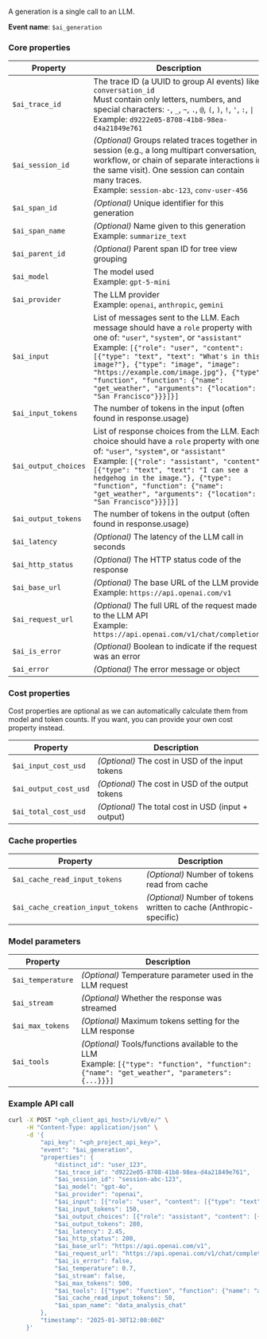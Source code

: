 A generation is a single call to an LLM.

**Event name**: `$ai_generation`  

### Core properties

| Property | Description |
|----------|-------------|
| `$ai_trace_id` | The trace ID (a UUID to group AI events) like `conversation_id`<br/>Must contain only letters, numbers, and special characters: `-`, `_`, `~`, `.`, `@`, `(`, `)`, `!`, `'`, `:`, <code>\|</code> <br/>Example: `d9222e05-8708-41b8-98ea-d4a21849e761` |
| `$ai_session_id` | *(Optional)* Groups related traces together in a session (e.g., a long multipart conversation, workflow, or chain of separate interactions in the same visit). One session can contain many traces.<br/>Example: `session-abc-123`, `conv-user-456` |
| `$ai_span_id` | *(Optional)* Unique identifier for this generation |
| `$ai_span_name` | *(Optional)* Name given to this generation <br/>Example: `summarize_text` |
| `$ai_parent_id` | *(Optional)* Parent span ID for tree view grouping | 
| `$ai_model` | The model used <br/>Example: `gpt-5-mini` |
| `$ai_provider` | The LLM provider <br/>Example: `openai`, `anthropic`, `gemini` |
| `$ai_input` | List of messages sent to the LLM. Each message should have a `role` property with one of: `"user"`, `"system"`, or `"assistant"` <br/>Example: `[{"role": "user", "content": [{"type": "text", "text": "What's in this image?"}, {"type": "image", "image": "https://example.com/image.jpg"}, {"type": "function", "function": {"name": "get_weather", "arguments": {"location": "San Francisco"}}}]}]` |
| `$ai_input_tokens` | The number of tokens in the input (often found in response.usage) |
| `$ai_output_choices` | List of response choices from the LLM. Each choice should have a `role` property with one of: `"user"`, `"system"`, or `"assistant"` <br/>Example: `[{"role": "assistant", "content": [{"type": "text", "text": "I can see a hedgehog in the image."}, {"type": "function", "function": {"name": "get_weather", "arguments": {"location": "San Francisco"}}}]}]` |
| `$ai_output_tokens` | The number of tokens in the output (often found in response.usage) |
| `$ai_latency` | *(Optional)* The latency of the LLM call in seconds |
| `$ai_http_status` | *(Optional)* The HTTP status code of the response |
| `$ai_base_url` | *(Optional)* The base URL of the LLM provider <br/>Example: `https://api.openai.com/v1` |
| `$ai_request_url` | *(Optional)* The full URL of the request made to the LLM API <br/>Example: `https://api.openai.com/v1/chat/completions` |
| `$ai_is_error` | *(Optional)* Boolean to indicate if the request was an error |
| `$ai_error` | *(Optional)* The error message or object |

### Cost properties

Cost properties are optional as we can automatically calculate them from model and token counts. If you want, you can provide your own cost property instead.

| Property | Description |
|----------|-------------|
| `$ai_input_cost_usd` | *(Optional)* The cost in USD of the input tokens |
| `$ai_output_cost_usd` | *(Optional)* The cost in USD of the output tokens |
| `$ai_total_cost_usd` | *(Optional)* The total cost in USD (input + output) |

### Cache properties

| Property | Description |
|----------|-------------|
| `$ai_cache_read_input_tokens` | *(Optional)* Number of tokens read from cache |
| `$ai_cache_creation_input_tokens` | *(Optional)* Number of tokens written to cache (Anthropic-specific) |

### Model parameters

| Property | Description |
|----------|-------------|
| `$ai_temperature` | *(Optional)* Temperature parameter used in the LLM request |
| `$ai_stream` | *(Optional)* Whether the response was streamed |
| `$ai_max_tokens` | *(Optional)* Maximum tokens setting for the LLM response |
| `$ai_tools` | *(Optional)* Tools/functions available to the LLM <br/>Example: `[{"type": "function", "function": {"name": "get_weather", "parameters": {...}}}]` |

### Example API call

```bash
curl -X POST "<ph_client_api_host>/i/v0/e/" \
     -H "Content-Type: application/json" \
     -d '{
         "api_key": "<ph_project_api_key>",
         "event": "$ai_generation",
         "properties": {
             "distinct_id": "user_123",
             "$ai_trace_id": "d9222e05-8708-41b8-98ea-d4a21849e761",
             "$ai_session_id": "session-abc-123",
             "$ai_model": "gpt-4o",
             "$ai_provider": "openai",
             "$ai_input": [{"role": "user", "content": [{"type": "text", "text": "Analyze this data and suggest improvements"}]}],
             "$ai_input_tokens": 150,
             "$ai_output_choices": [{"role": "assistant", "content": [{"type": "text", "text": "Based on the data, here are my suggestions..."}]}],
             "$ai_output_tokens": 280,
             "$ai_latency": 2.45,
             "$ai_http_status": 200,
             "$ai_base_url": "https://api.openai.com/v1",
             "$ai_request_url": "https://api.openai.com/v1/chat/completions",
             "$ai_is_error": false,
             "$ai_temperature": 0.7,
             "$ai_stream": false,
             "$ai_max_tokens": 500,
             "$ai_tools": [{"type": "function", "function": {"name": "analyze_data", "description": "Analyzes data and provides insights", "parameters": {"type": "object", "properties": {"data_type": {"type": "string"}}}}}],
             "$ai_cache_read_input_tokens": 50,
             "$ai_span_name": "data_analysis_chat"
         },
         "timestamp": "2025-01-30T12:00:00Z"
     }'

```

